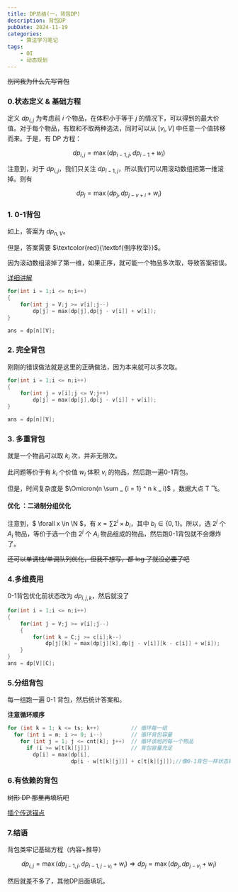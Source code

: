 ```yaml
---
title: DP总结(一，背包DP)
description: 背包DP
pubDate: 2024-11-19
categories:
    - 算法学习笔记
tags:
    - OI
    - 动态规划
---
```


~~别问我为什么先写背包~~

### 0.状态定义 & 基础方程

定义 $dp _ {i,j}$ 为考虑前 $i$ 个物品，在体积小于等于 $j$ 的情况下，可以得到的最大价值。对于每个物品，有取和不取两种选法，同时可以从 $[v _ i,V]$ 中任意一个值转移而来。于是，有 DP 方程：

$$
dp _ {i,j} = \max(dp _ {i - 1,j},dp _ {i - 1} + w _ i)
$$

注意到，对于 $dp _ {i,j}$，我们只关注 $dp _ {i - 1,j}$，所以我们可以用滚动数组把第一维滚掉。则有

$$
dp _ {j} = \max(dp _ j , dp _ {j - v + i} + w _ i)
$$

### 1. 0-1背包

如上，答案为 $dp _ {n,V}$。

但是，答案需要 $\textcolor{red}{\textbf{倒序枚举}}$。

因为滚动数组滚掉了第一维，如果正序，就可能一个物品多次取，导致答案错误。


[详细讲解](https://blog.csdn.net/m0_46379909/article/details/119887413)

```cpp
for(int i = 1;i <= n;i++)
{
    for(int j = V;j >= v[i];j--)
        dp[j] = max(dp[j],dp[j - v[i]] + w[i]);
}

ans = dp[n][V];
```

### 2. 完全背包

刚刚的错误做法就是这里的正确做法，因为本来就可以多次取。

```cpp
for(int i = 1;i <= n;i++)
{
    for(int j = v[i];j <= V;j++)
        dp[j] = max(dp[j],dp[j - v[i]] + w[i]);
}

ans = dp[n][V];
```

### 3. 多重背包

就是一个物品可以取 $k _ i$ 次，并非无限次。

此问题等价于有 $k _ i$ 个价值 $w _ i$ 体积 $v _ i$ 的物品，然后跑一遍0-1背包。

但是，时间复杂度是 $\Omicron(n \sum _ {i = 1} ^ n k _ i)$ ，数据大点 T 飞。

#### 优化 ：二进制分组优化

注意到，$ \forall x \in \N $，有 $x = \sum 2 ^ i \times b _ i$，其中 $b _ i \in \{0,1\}$。所以，选 $2 ^ j$ 个 $A _ i$ 物品，等价于选一个由 $2 ^ j$ 个 $A _ i$ 物品组成的物品，然后跑0-1背包就不会爆炸了。

~~还可以单调栈/单调队列优化，但我不想写，都 log 了就没必要了吧~~

### 4.多维费用

0-1背包优化前状态改为 $dp _ {i,j,k}$，然后就没了

```cpp
for(int i = 1;i <= n;i++)
{
    for(int j = V;j >= v[i];j--)
    {
        for(int k = C;j >= c[i];k--)
            dp[j][k] = max(dp[j][k],dp[j - v[i]][k - c[i]] + w[i]);
    }
}
ans = dp[V][C];
```

### 5.分组背包

每一组跑一遍 0-1 背包，然后统计答案和。

**注意循环顺序**
```cpp
for (int k = 1; k <= ts; k++)          // 循环每一组
  for (int i = m; i >= 0; i--)         // 循环背包容量
    for (int j = 1; j <= cnt[k]; j++)  // 循环该组的每一个物品
      if (i >= w[t[k][j]])             // 背包容量充足
        dp[i] = max(dp[i],
                    dp[i - w[t[k][j]]] + c[t[k][j]]);//像0-1背包一样状态转移

```

### 6.有依赖的背包

~~树形 DP 那里再填坑吧~~

[插个传送锚点](/blog/dp总结2/)

### 7.结语
背包类牢记基础方程（内容+推导）

$$
dp _ {i,j} = \max(dp _ {i - 1,j},dp _ {i - 1,j - v _ i} + w _ i) \Rightarrow dp _ {j} = \max(dp _ {j} , dp _ {j - v _ i} + w _ i)
$$

然后就差不多了，其他DP后面填坑。